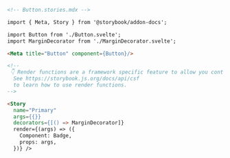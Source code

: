 ```md
<!-- Button.stories.mdx -->

import { Meta, Story } from '@storybook/addon-docs';

import Button from './Button.svelte';
import MarginDecorator from './MarginDecorator.svelte';

<Meta title="Button" component={Button}/>

<!--
 👇 Render functions are a framework specific feature to allow you control on how the component renders.
  See https://storybook.js.org/docs/api/csf
  to learn how to use render functions.
-->

<Story
  name="Primary"
  args={{}}
  decorators={[() => MarginDecorator]}
  render={(args) => ({
    Component: Badge,
    props: args,
  })} />
```